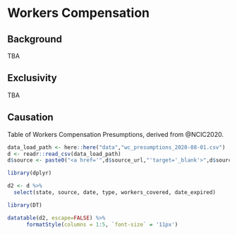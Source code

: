 # Workers Compensation

## Background

TBA

## Exclusivity

TBA

## Causation

Table of Workers Compensation Presumptions, derived from @NCIC2020.

```r

data_load_path <- here::here("data","wc_presumptions_2020-08-01.csv")
d <- readr::read_csv(data_load_path)
d$source <- paste0("<a href='",d$source_url,"'target='_blank'>",d$source,"</a>")

library(dplyr)

d2 <- d %>%
  select(state, source, date, type, workers_covered, date_expired)

library(DT)

datatable(d2, escape=FALSE) %>% 
      formatStyle(columns = 1:5, `font-size` = '11px')

```